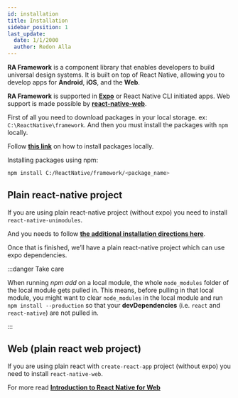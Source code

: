 ```yaml
---
id: installation
title: Installation
sidebar_position: 1
last_update:
  date: 1/1/2000
  author: Redon Alla
---
```


**RA Framework** is a component library that enables developers to build universal design systems. It is built on top of React Native, allowing you to develop apps for **Android**, **iOS**, and the **Web**.

**RA Framework** is supported in **[Expo](https://docs.expo.dev/get-started/installation/)** or React Native CLI initiated apps. Web support is made possible by **[react-native-web](https://necolas.github.io/react-native-web/)**.

First of all you need to download packages in your local storage. ex: `C:\ReactNative\framework`. And then you must install the packages with `npm` locally.

Follow **[this link](https://docs.npmjs.com/downloading-and-installing-packages-locally)** on how to install packages locally.


Installing packages using npm:
```bash npm2yarn
npm install C:/ReactNative/framework/<package_name>
```

## Plain react-native project

If you are using plain react-native project (without expo) you need to install `react-native-unimodules`.

And you needs to follow **[the additional installation directions here](https://docs.expo.dev/bare/installing-expo-modules/?redirected)**.

Once that is finished, we’ll have a plain react-native project which can use expo dependencies.

:::danger Take care

When running *npm add* on a local module, the whole `node_modules` folder of the local module gets pulled in. This means, before pulling in that local module, you might want to clear `node_modules` in the local module and run `npm install --production` so that your **devDependencies** (i.e. `react` and `react-native`) are not pulled in.

:::

## Web (plain react web project)

If you are using plain react with `create-react-app` project (without expo) you need to install `react-native-web`.

For more read **[Introduction to React Native for Web](https://necolas.github.io/react-native-web/docs/)**
